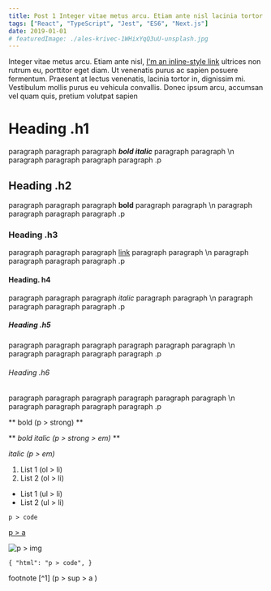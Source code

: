 ```yaml
---
title: Post 1 Integer vitae metus arcu. Etiam ante nisl lacinia tortor in, dignissim mi.
tags: ["React", "TypeScript", "Jest", "ES6", "Next.js"]
date: 2019-01-01
# featuredImage: ./ales-krivec-1WHixYqQ3uU-unsplash.jpg
---
```


Integer vitae metus arcu. Etiam ante nisl, [I'm an inline-style link](https://www.google.com) ultrices non rutrum eu, porttitor eget diam. Ut venenatis purus ac sapien posuere fermentum. Praesent at lectus venenatis, lacinia tortor in, dignissim mi. Vestibulum mollis purus eu vehicula convallis. Donec ipsum arcu, accumsan vel quam quis, pretium volutpat sapien

# Heading .h1

paragraph paragraph paragraph _**bold italic**_ paragraph paragraph \n paragraph paragraph paragraph paragraph .p

## Heading .h2

paragraph paragraph paragraph **bold** paragraph paragraph \n paragraph paragraph paragraph paragraph .p

### Heading .h3

paragraph paragraph paragraph [link](http://www.google.com) paragraph paragraph \n paragraph paragraph paragraph paragraph .p

#### Heading. h4

paragraph paragraph paragraph _italic_ paragraph paragraph \n paragraph paragraph paragraph paragraph .p

##### Heading .h5

paragraph paragraph paragraph paragraph paragraph paragraph \n paragraph paragraph paragraph paragraph .p

###### Heading .h6

paragraph paragraph paragraph paragraph paragraph paragraph \n paragraph paragraph paragraph paragraph .p

** bold (p > strong) **

** _bold italic (p > strong > em)_ **

_italic (p > em)_

1. List 1 (ol > li)
2. List 2 (ol > li)

- List 1 (ul > li)
- List 2 (ul > li)

`p > code`

[p > a](https://www.example.com)

![p > img](image.jpg)

`{ "html": "p > code", }`

footnote [^1] (p > sup > a )
